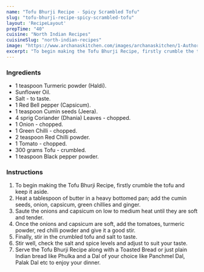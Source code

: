 ---
name: "Tofu Bhurji Recipe - Spicy Scrambled Tofu"
slug: "tofu-bhurji-recipe-spicy-scrambled-tofu"
layout: 'RecipeLayout'
prepTime: "40"
cuisine: "North Indian Recipes"
cuisineSlug: "north-indian-recipes"
image: "https://www.archanaskitchen.com/images/archanaskitchen/1-Author/sibyl_sunitha/Tofu_Bhurji_Recipe.jpg"
excerpt: "To begin making the Tofu Bhurji Recipe, firstly crumble the tofu and keep it aside"
---

### Ingredients

- 1 teaspoon Turmeric powder (Haldi).
- Sunflower Oil.
- Salt - to taste.
- 1 Red Bell pepper (Capsicum).
- 1 teaspoon Cumin seeds (Jeera).
- 4 sprig Coriander (Dhania) Leaves - chopped.
- 1 Onion - chopped.
- 1 Green Chilli - chopped.
- 2 teaspoon Red Chilli powder.
- 1 Tomato - chopped.
- 300 grams Tofu - crumbled.
- 1 teaspoon Black pepper powder.

### Instructions

1. To begin making the Tofu Bhurji Recipe, firstly crumble the tofu and keep it aside.
1. Heat a tablespoon of butter in a heavy bottomed pan; add the cumin seeds, onion, capsicum, green chillies and ginger.
1. Saute the onions and capsicum on low to medium heat until they are soft and tender.
1. Once the onions and capsicum are soft, add the tomatoes, turmeric powder, red chilli powder and give it a good stir.
1. Finally, stir in the crumbled tofu and salt to taste.
1. Stir well, check the salt and spice levels and adjust to suit your taste.
1. Serve the Tofu Bhurji Recipe along with a Toasted Bread or just plain Indian bread like Phulka and a Dal of your choice like Panchmel Dal, Palak Dal etc to enjoy your dinner.
